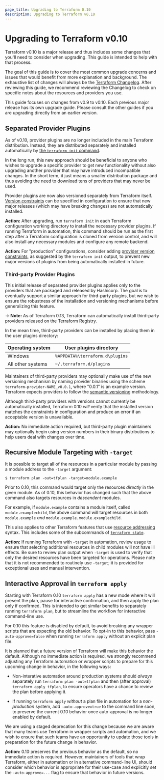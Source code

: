 ```yaml
---
page_title: Upgrading to Terraform 0.10
description: Upgrading to Terraform v0.10
---
```


# Upgrading to Terraform v0.10

Terraform v0.10 is a major release and thus includes some changes that
you'll need to consider when upgrading. This guide is intended to help with
that process.

The goal of this guide is to cover the most common upgrade concerns and
issues that would benefit from more explanation and background. The exhaustive
list of changes will always be the
[Terraform Changelog](https://github.com/hashicorp/terraform/blob/main/CHANGELOG.md).
After reviewing this guide, we recommend reviewing the Changelog to check on
specific notes about the resources and providers you use.

This guide focuses on changes from v0.9 to v0.10. Each previous major release
has its own upgrade guide. Please consult the other guides if you are upgrading directly from an earlier version.

## Separated Provider Plugins

As of v0.10, provider plugins are no longer included in the main Terraform
distribution. Instead, they are distributed separately and installed
automatically by
[the `terraform init` command](/cli/commands/init).

In the long run, this new approach should be beneficial to anyone who wishes
to upgrade a specific provider to get new functionality without also
upgrading another provider that may have introduced incompatible changes.
In the short term, it just means a smaller distribution package and thus
avoiding the need to download tens of providers that may never be used.

Provider plugins are now also versioned separately from Terraform itself.
[Version constraints](/language/providers/configuration#provider-versions)
can be specified in configuration to ensure that new major releases
(which may have breaking changes) are not automatically installed.

**Action:** After upgrading, run `terraform init` in each Terraform
configuration working directory to install the necessary provider plugins.
If running Terraform in automation, this command should be run as the first
step after a Terraform configuration is cloned from version control, and
will also install any necessary modules and configure any remote backend.

**Action:** For "production" configurations, consider adding
[provider version constraints](/language/providers/configuration#provider-versions),
as suggested by the `terraform init` output, to prevent new major versions
of plugins from being automatically installed in future.

### Third-party Provider Plugins

This initial release of separated provider plugins applies only to the
providers that are packaged and released by Hashicorp. The goal is to
eventually support a similar approach for third-party plugins, but we wish
to ensure the robustness of the installation and versioning mechanisms before
generalizing this feature.

-> **Note:** As of Terraform 0.13, Terraform can automatically install
third-party providers released on the Terraform Registry.

In the mean time, third-party providers can be installed by placing them in the
user plugins directory:

| Operating system  | User plugins directory          |
| ----------------- | ------------------------------- |
| Windows           | `%APPDATA%\terraform.d\plugins` |
| All other systems | `~/.terraform.d/plugins`        |

Maintainers of third-party providers may optionally
make use of the new versioning mechanism by naming provider binaries
using the scheme `terraform-provider-NAME_v0.0.1`, where "0.0.1" is an
example version. Terraform expects providers to follow the
[semantic versioning](http://semver.org/) methodology.

Although third-party providers with versions cannot currently be automatically
installed, Terraform 0.10 _will_ verify that the installed version matches the
constraints in configuration and produce an error if an acceptable version
is unavailable.

**Action:** No immediate action required, but third-party plugin maintainers
may optionally begin using version numbers in their binary distributions to
help users deal with changes over time.

## Recursive Module Targeting with `-target`

It is possible to target all of the resources in a particular module by passing
a module address to the `-target` argument:

```
$ terraform plan -out=tfplan -target=module.example
```

Prior to 0.10, this command would target only the resources _directly_ in
the given module. As of 0.10, this behavior has changed such that the above
command also targets resources in _descendent_ modules.

For example, if `module.example` contains a module itself, called
`module.examplechild`, the above command will target resources in both
`module.example` _and_ `module.example.module.examplechild`.

This also applies to other Terraform features that use
[resource addressing](/cli/state/resource-addressing) syntax.
This includes some of the subcommands of
[`terraform state`](/cli/commands/state).

**Action:** If running Terraform with `-target` in automation, review usage
to ensure that selecting additional resources in child modules will not have
ill effects. Be sure to review plan output when `-target` is used to verify
that only the desired resources have been targeted for operations. Please
note that it is not recommended to routinely use `-target`; it is provided for
exceptional uses and manual intervention.

## Interactive Approval in `terraform apply`

Starting with Terraform 0.10 `terraform apply` has a new mode where it will
present the plan, pause for interactive confirmation, and then apply the
plan only if confirmed. This is intended to get similar benefits to separately
running `terraform plan`, but to streamline the workflow for interactive
command-line use.

For 0.10 this feature is disabled by default, to avoid breaking any wrapper
scripts that are expecting the old behavior. To opt-in to this behavior,
pass `-auto-approve=false` when running `terraform apply` without an explicit
plan file.

It is planned that a future version of Terraform will make this behavior the
default. Although no immediate action is required, we strongly recommend
adjusting any Terraform automation or wrapper scripts to prepare for this
upcoming change in behavior, in the following ways:

* Non-interative automation around production systems should _always_
  separately run `terraform plan -out=tfplan` and then (after approval)
  `terraform apply tfplan`, to ensure operators have a chance to review
  the plan before applying it.

* If running `terraform apply` _without_ a plan file in automation for
  a _non-production_ system, add `-auto-approve=true` to the command line
  soon, to preserve the current 0.10 behavior once auto-approval is no longer
  enabled by default.

We are using a staged deprecation for this change because we are aware that
many teams use Terraform in wrapper scripts and automation, and we wish to
ensure that such teams have an opportunity to update those tools in preparation
for the future change in behavior.

**Action:** 0.10 preserves the previous behavior as the default, so no
immediate action is required. However, maintainers of tools that wrap
Terraform, either in automation or in alternative command-line UI, should
consider which behavior is appropriate for their use-case and explicitly
set the `-auto-approve=...` flag to ensure that behavior in future versions.
